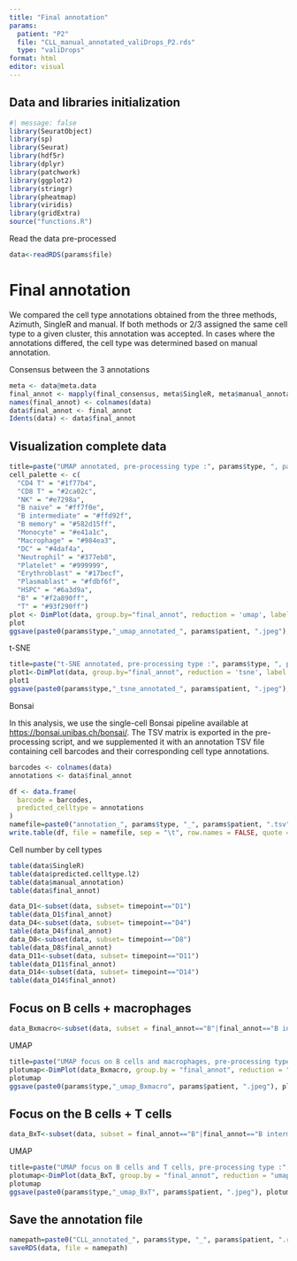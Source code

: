 ```yaml
---
title: "Final annotation"
params: 
  patient: "P2"
  file: "CLL_manual_annotated_valiDrops_P2.rds"
  type: "valiDrops"
format: html
editor: visual
---
```


## Data and libraries initialization

```r
#| message: false
library(SeuratObject)
library(sp)
library(Seurat)
library(hdf5r)
library(dplyr)
library(patchwork)
library(ggplot2)
library(stringr)
library(pheatmap)
library(viridis)
library(gridExtra)
source("functions.R")
```

Read the data pre-processed

```r
data<-readRDS(params$file)
```

# Final annotation

We compared the cell type annotations obtained from the three methods, Azimuth, SingleR and manual. If both methods or 2/3 assigned the same cell type to a given cluster, this annotation was accepted. In cases where the annotations differed, the cell type was determined based on manual annotation.

Consensus between the 3 annotations

```r
meta <- data@meta.data
final_annot <- mapply(final_consensus, meta$SingleR, meta$manual_annotation, meta$predicted.celltype.l2)
names(final_annot) <- colnames(data)
data$final_annot <- final_annot
Idents(data) <- data$final_annot
```

## Visualization complete data

```r
title=paste("UMAP annotated, pre-processing type :", params$type, ", patient", params$patient)
cell_palette <- c(
  "CD4 T" = "#1f77b4",
  "CD8 T" = "#2ca02c",
  "NK" = "#e7298a",
  "B naive" = "#ff7f0e",
  "B intermediate" = "#ffd92f",
  "B memory" = "#582d15ff",
  "Monocyte" = "#e41a1c",
  "Macrophage" = "#984ea3",
  "DC" = "#4daf4a",
  "Neutrophil" = "#377eb8",
  "Platelet" = "#999999",
  "Erythroblast" = "#17becf",
  "Plasmablast" = "#fdbf6f",
  "HSPC" = "#6a3d9a",
  "B" = "#f2a890ff",
  "T" = "#93f290ff")
plot <- DimPlot(data, group.by="final_annot", reduction = 'umap', label = TRUE, repel = TRUE, label.size = 4, cols = cell_palette) + ggtitle(str_wrap(title, width = 100)) + theme(plot.title = element_text(size = 13, hjust = 0.5), legend.text = element_text(size =12 ))
plot
ggsave(paste0(params$type,"_umap_annotated_", params$patient, ".jpeg"), plot, width = 3000, height = 2000, units = "px")
```

t-SNE

```r
title=paste("t-SNE annotated, pre-processing type :", params$type, ", patient", params$patient)
plot1<-DimPlot(data, group.by="final_annot", reduction = 'tsne', label = TRUE, , cols = cell_palette, repel = TRUE, label.size = 4) + ggtitle(str_wrap(title, width = 90)) + theme(plot.title = element_text(size = 13, hjust = 0.5), legend.text = element_text(size =12 ))
plot1
ggsave(paste0(params$type,"_tsne_annotated_", params$patient, ".jpeg"), plot1, width = 3000, height = 2000, units = "px")
```

Bonsai

In this analysis, we use the single-cell Bonsai pipeline available at <https://bonsai.unibas.ch/bonsai/>. The TSV matrix is exported in the pre-processing script, and we supplemented it with an annotation TSV file containing cell barcodes and their corresponding cell type annotations.

```r
barcodes <- colnames(data)
annotations <- data$final_annot

df <- data.frame(
  barcode = barcodes,
  predicted_celltype = annotations
)
namefile=paste0("annotation_", params$type, "_", params$patient, ".tsv")
write.table(df, file = namefile, sep = "\t", row.names = FALSE, quote = FALSE)
```

Cell number by cell types

```r
table(data$SingleR)
table(data$predicted.celltype.l2)
table(data$manual_annotation)
table(data$final_annot)
```

```r
data_D1<-subset(data, subset= timepoint=="D1")
table(data_D1$final_annot)
data_D4<-subset(data, subset= timepoint=="D4")
table(data_D4$final_annot)
data_D8<-subset(data, subset= timepoint=="D8")
table(data_D8$final_annot)
data_D11<-subset(data, subset= timepoint=="D11")
table(data_D11$final_annot)
data_D14<-subset(data, subset= timepoint=="D14")
table(data_D14$final_annot)
```

## Focus on B cells + macrophages

```r
data_Bxmacro<-subset(data, subset = final_annot=="B"|final_annot=="B intermediate"| final_annot=="B memory"|final_annot=="B naive"|final_annot=="Macrophages")
```

UMAP

```r
title=paste("UMAP focus on B cells and macrophages, pre-processing type :", params$type, ", patient", params$patient)
plotumap<-DimPlot(data_Bxmacro, group.by = "final_annot", reduction = "umap", pt.size=0.1, label.size = 2.5) + ggtitle(str_wrap(title, width = 100)) + theme(plot.title = element_text(size = 15, hjust = 0.5), width = 3000, height = 2000, units = "px")
plotumap
ggsave(paste0(params$type,"_umap_Bxmacro", params$patient, ".jpeg"), plotumap)
```

## Focus on the B cells + T cells

```r
data_BxT<-subset(data, subset = final_annot=="B"|final_annot=="B intermediate"| final_annot=="B memory"|final_annot=="B naive"|final_annot=="CD4 T"|final_annot=="CD8 T"|final_annot=="T")
```

UMAP

```r
title=paste("UMAP focus on B cells and T cells, pre-processing type :", params$type, ", patient", params$patient)
plotumap<-DimPlot(data_BxT, group.by = "final_annot", reduction = "umap", pt.size=0.1, label.size = 2.5) + ggtitle(str_wrap(title, width = 100)) + theme(plot.title = element_text(size = 15, hjust = 0.5), width = 3000, height = 2000, units = "px")
plotumap
ggsave(paste0(params$type,"_umap_BxT", params$patient, ".jpeg"), plotumap)
```

## Save the annotation file

```r
namepath=paste0("CLL_annotated_", params$type, "_", params$patient, ".rds")
saveRDS(data, file = namepath)
```
